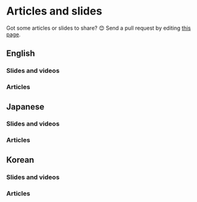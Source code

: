 
# Articles and slides

<Tip>

Got some articles or slides to share? 😊
Send a pull request by editing [this page](https://github.com/line/armeria/edit/master/site/src/pages/community/articles.mdx).

</Tip>

## English

### Slides and videos

<Article
  title="Armeria at talk-server"
  url="https://speakerdeck.com/delegacy/armeria-at-talk-server"
  author="YoungTae Seok"
  date="20191118"
  type="slides"
  description="
    This slide shows how the core platform of LINE messenger uses Armeria and how they make improvements
    on push notification using Armeria client.
  "
/>

<Article
  title="LINE Bot API with Armeria"
  url="https://sookiwi.com/resources/LINE-Bot-API-with-Armeria.pdf"
  author="Soo Kim"
  date="20191117"
  type="slides"
/>

<Article
  title="Armeria: A microservice framework well-suited everywhere"
  url="https://youtu.be/Vr-0GKUmzo8"
  author="Trustin Lee"
  date="20191026"
  type={['video', 'slides']}
/>

<Article
  title="Lesson learned from the adoption of Armeria to LINE's authentication system"
  url="https://speakerdeck.com/line_developers/lesson-learned-from-the-adoption-of-armeria-to-lines-authentication-system"
  author="Masahiro Ide"
  date="20190815"
  type="slides"
/>

<Article
  title="gRPC for the Thrifty: gRPC at Slack"
  url="https://static.sched.com/hosted_files/grpconf19/ff/gRPC%20for%20the%20Thrifty.pdf"
  author="Josh Wills"
  date="20190321"
  type="slides"
/>

<Article
  title="Armeria: LINE's next generation RPC layer"
  url="https://speakerdeck.com/trustin/armeria-lines-next-generation-rpc-layer"
  author="Trustin Lee"
  date="20160216"
  type="slides"
/>

### Articles

<Article
  title="Effective gRPC"
  url="https://medium.com/dev-genius/effective-grpc-9152bea2cf50"
  author="Viktor Taranenko"
  date="20200718"
  description="
    Learn the best practices for working with gRPC and find out how Armeria simplifies your setup with its
    out-of-the-box gRPC-Web support and auto-generated online debug tool, removing the needs for proxy servers
    such as Envoy.
  "
/>

<Article
  title="Using Circuit Breakers with Armeria"
  url="https://engineering.linecorp.com/en/blog/circuit-breakers-armeria/"
  author="Seung-hwan Joo"
  date="20200708"
/>

<Article
  title="Using Reactive Streams with Armeria - Part 2"
  url="https://engineering.linecorp.com/en/blog/reactive-streams-armeria-2/"
  author="Ik-hoon Um"
  date="20200703"
/>

<Article
  title="Using Reactive Streams with Armeria - Part 1"
  url="https://engineering.linecorp.com/en/blog/reactive-streams-armeria-1/"
  author="Ik-hoon Um"
  date="20200506"
/>

<Article
  title="Monitoring a Spring Boot app in Kubernetes – What I learned from Devoxx Belgium 2019"
  url="https://engineering.linecorp.com/en/blog/monitoring-a-spring-boot-app-in-kubernetes-what-i-learned-from-devoxx-belgium-2019/"
  author="Teodor Vasilev"
  date="20191223"
/>

<Article
  title="Make your GitHub contributions calendar greener (featuring Armeria Sprint)!"
  url="https://engineering.linecorp.com/en/blog/armeria-sprint-1/"
  author="Seo-yeon Lee"
  date="20190514"
/>

<Article
  title="Thank you for contributing to Armeria!"
  url="https://engineering.linecorp.com/en/blog/thank-you-for-contributing-to-armeria/"
  author="Seo-yeon Lee"
  date="20190416"
/>

<Article
  title="Making a basic web server with Java &amp; Armeria"
  url="https://engineering.linecorp.com/en/blog/making-a-basic-server-with-java-armeria/"
  author="In-seong Yoon"
  date="20180817"
/>

<Article
  title="Applying CircuitBreaker to Channel Gateway"
  url="https://engineering.linecorp.com/en/blog/applying-circuitbreaker-to-channel-gateway/"
  author="Jong-hun Shin"
  date="20160805"
/>

<Article
  title="Circuit breakers for distributed services"
  url="https://engineering.linecorp.com/en/blog/circuit-breakers-for-distributed-services/"
  author="Yuichi Ono"
  date="20160725"
/>

<Article
  title="Open-sourcing Armeria"
  url="https://engineering.linecorp.com/en/blog/open-sourcing-armeria/"
  author="Trustin Lee"
  date="20160414"
/>

## Japanese

### Slides and videos

<Article
  title="Spring BootユーザのためのArmeria入門"
  url="https://matsumana.info/blog/2020/07/30/introduce-to-armeria-for-spring-users/"
  author="松﨑学"
  date="20200730"
  type={['slides', 'video', 'article']}
  description="
    Spring Bootユーザ向けに、以下の内容について説明されています。
    <ul>
      <li>Armeriaが提供する機能、その中でもSREの観点で特に嬉しい機能</li>
      <li>ArmeriaをSpring BootとIntegrationして使う場合のコード例</li>
      <li>Spring Bootで実装されている既存のサービスへのArmeria導入シナリオ例</li>
    </ul>
  "
/>

<Article
  title="gRPC at OA Dev team (LINE Developer Meetup #66)"
  url="https://youtu.be/eLPWgw45QyY?t=953"
  author="奥山裕也"
  date="20200729"
  type={['video', 'slides']}
  description="
    LINE Official Account 開発室での gRPC サーバー開発について紹介するセッションの中で,
    gRPC フレームワークとして Armeria を選定した理由や Armeria であれば gRPC
    サーバーで欲しい機能が簡単に実装できることが取り上げられています.
  "
/>

<Article
  title="ArmeriaとCentral Dogmaから学ぶ、マイクロサービスに必要な機能"
  url="https://matsumana.info/blog/2019/07/31/learn-from-armeria-and-central-dogma/"
  author="松﨑学"
  date="20190731"
  type={['slides', 'article']}
/>

<Article
  title="LINE スタンプショップにおける Zipkin 利用事例"
  url="https://www.slideshare.net/linecorp/line-zipkin"
  author="林康司, 川田裕貴"
  date="20180523"
  type="slides"
/>

### Articles

<Article
  title="Reactive Streamsでマイクロサービスを繋ぐ (gRPC, RSocket)"
  url="https://blog.aanrii.me/entry/2020/08/30/210000"
  author="小林杏理"
  date="20200830"
  description="
    Reactive Streamsで相互に繋がり、双方向通信するアプリケーションの実装をしてみます.
    gRPCとRSocket、それぞれで実装し、Backpressureによる流速制御を試します.
  "
/>

<Article
  title="Let’s play Reactive Streams with Armeria vol.2"
  url="https://engineering.linecorp.com/ja/blog/reactive-streams-with-armeria-2/"
  author="Ik-hoon Um"
  date="20200703"
/>

<Article
  title="Let’s play Reactive Streams with Armeria vol.1"
  url="https://engineering.linecorp.com/ja/blog/reactive-streams-with-armeria-1/"
  author="Ik-hoon Um"
  date="20200506"
/>

<Article
  title="Devoxx Belgiumで学んだ方法でKubernetes上のSpring Bootをモニタリングする"
  url="https://engineering.linecorp.com/ja/blog/monitoring-a-spring-boot-app-in-kubernetes-what-i-learned-from-devoxx-belgium-2019/"
  author="Teodor Vasilev"
  date="20191223"
/>

<Article
  title="Spring BootとArmeriaでHTTP/2のh2cを試す"
  url="https://hirakida29.hatenablog.com/entry/2019/11/30/231927"
  author="開田陽介"
  date="20191130"
/>

<Article
  title="Armeriaで始めるDNSのSRV Recordを使った クライアントサイドロードバランシング"
  url="https://progret.hatenadiary.com/entry/2019/06/26/144923"
  author="wreulicke"
  date="20190626"
/>

<Article
  title="GitHub Contributions グラフを緑豊かにしてみましょう (feat. Armeria Sprint)"
  url="https://engineering.linecorp.com/ja/blog/armeria-sprint-1/"
  author="Seo-yeon Lee"
  date="20190514"
/>

<Article
  title="オープンソース「Armeria」のコントリビュータのためのイベントを開催しました"
  url="https://engineering.linecorp.com/ja/blog/thank-you-for-contributing-to-armeria/"
  author="Seo-yeon Lee"
  date="20190416"
/>

<Article
  title="ArmeriaアプリをCentral Dogmaと連携させてKubernetes上で動かす"
  url="https://matsumana.info/blog/2018/11/12/armeria-with-centraldogma-on-k8s/"
  author="松﨑学"
  date="20181112"
/>

<Article
  title="実践マイクロサービス — コンポーネント分割やトラブル回避の考え方をLINEの導入事例に学ぶ"
  url="https://employment.en-japan.com/engineerhub/entry/2018/10/09/110000"
  author="佐藤春旗"
  date="20181019"
/>

<Article
  title="ArmeriaのCircuit Breaker"
  url="https://matsumana.info/blog/2018/09/29/armeria-circuit-breaker/"
  author="松﨑学"
  date="20180929"
/>

<Article
  title="Armeria w/ Zipkin"
  url="https://matsumana.info/blog/2018/09/04/armeria-with-zipkin/"
  author="松﨑学"
  date="20180904"
/>

<Article
  title="Getting started Armeria w/ Spring Boot"
  url="https://matsumana.info/blog/2018/08/20/getting-started-armeria-with-spring-boot/"
  author="松﨑学"
  date="20180820"
/>

<Article
  title="マイクロサービスフレームワークArmeriaを始める"
  url="https://nowokay.hatenablog.com/entry/20180409/1523306612"
  author="岸田哉生"
  date="20180409"
/>

<Article
  title="RxJava 2とArmeriaでマイクロサービスを非同期化してみた"
  url="https://engineering.linecorp.com/ja/blog/asynchronous-micro-service-in-rxjava-2-armeria/"
  author="川田裕貴"
  date="20171202"
/>

<Article
  title="チャネルゲートウェイへのCircuit Breakerの適用"
  url="https://engineering.linecorp.com/ja/blog/applying-circuitbreaker-to-channel-gateway/"
  author="Jong-hun Shin"
  date="20160805"
/>

<Article
  title="分散サービス環境へのCircuit Breakerの適用"
  url="https://engineering.linecorp.com/ja/blog/circuit-breakers-for-distributed-services/"
  author="小野侑一"
  date="20160715"
/>

<Article
  title="社内プロジェクト「Armeria」をオープンソース化するために行った６つのステップ"
  url="https://engineering.linecorp.com/ja/blog/open-sourcing-armeria/"
  author="Trustin Lee"
  date="20160414"
/>

## Korean

### Slides and videos

<Article
  title="Armeria: 어디서나 잘 어울리는 마이크로서비스 프레임워크"
  url="https://tv.naver.com/v/11267414"
  author="이희승"
  date="20191026"
  type="video"
/>

### Articles

<Article
  title="Spring WebFlux와 Armeria 살펴보기 (Mono, Flux, gRPC, Thrift)"
  url="https://sjh836.tistory.com/176"
  author="빨간색소년"
  date="20200619"
/>

<Article
  title="Armeria로 Reactive Streams와 놀자! – 2"
  url="https://engineering.linecorp.com/ko/blog/reactive-streams-with-armeria-2/"
  author="엄익훈"
  date="20200703"
/>

<Article
  title="Armeria로 Reactive Streams와 놀자! – 1"
  url="https://engineering.linecorp.com/ko/blog/reactive-streams-with-armeria-1/"
  author="엄익훈"
  date="20200506"
/>

<Article
  title="Armeria의 서킷 브레이커 사용해 보기"
  url="https://engineering.linecorp.com/ko/blog/try-armeria-circuit-breaker/"
  author="주승환"
  date="20200427"
/>

<Article
  title="Spring WebFlux와 Armeria를 이용하여 Microservice에 필요한 Reactive + RPC 동시에 잡기"
  url="https://d2.naver.com/helloworld/6080222"
  author="이준행"
  date="20200219"
/>

<Article
  title="생애 첫 오픈 소스 기여 경험 (feat. Armeria)"
  url="https://engineering.linecorp.com/ko/blog/my-first-opensource-contribution-to-armeria/"
  author="강우진"
  date="20191224"
/>

<Article
  title="2019 컨트리뷰톤 (feat. Armeria)"
  url="https://heowc.dev/2019/11/04/2019-contributon-feat-armeria/"
  author="허원철"
  date="20191104"
/>

<Article
  title="Armeria 컨트리뷰션 회고"
  url="https://junojunho.github.io/review-contribution-on-armeria/"
  author="김준호"
  date="20190621"
/>

<Article
  title="첫 오픈 소스 컨트리뷰션 경험기"
  url="https://jongmin92.github.io/2019/05/18/Etc/open-source-experience/"
  author="김종민"
  date="20190518"
/>

<Article
  title="GitHub Contributions 그래프를 푸릇푸릇하게 만들어보아요 (feat. Armeria Sprint)"
  url="https://engineering.linecorp.com/ko/blog/armeria-sprint-1/"
  author="이서연"
  date="20190514"
/>

<Article
  title="오픈소스 Armeria의 기여자를 위한 이벤트를 진행하였습니다"
  url="https://engineering.linecorp.com/ko/blog/thank-you-for-contributing-to-armeria/"
  author="이서연"
  date="20190416"
/>

<Article
  title="Channel Gateway에 Circuit Breaker 적용"
  url="https://engineering.linecorp.com/ko/blog/applying-circuitbreaker-to-channel-gateway/"
  author="신종훈"
  date="20160805"
/>

<Article
  title="분산 서비스 환경에 대한 Circuit Breaker 적용"
  url="https://engineering.linecorp.com/ko/blog/circuit-breakers-for-distributed-services/"
  author="Yuichi Ono"
  date="20160725"
/>

<Article
  title="Armeria 오픈소스화 이야기"
  url="https://engineering.linecorp.com/ko/blog/open-sourcing-armeria/"
  author="이희승"
  date="20160414"
/>
